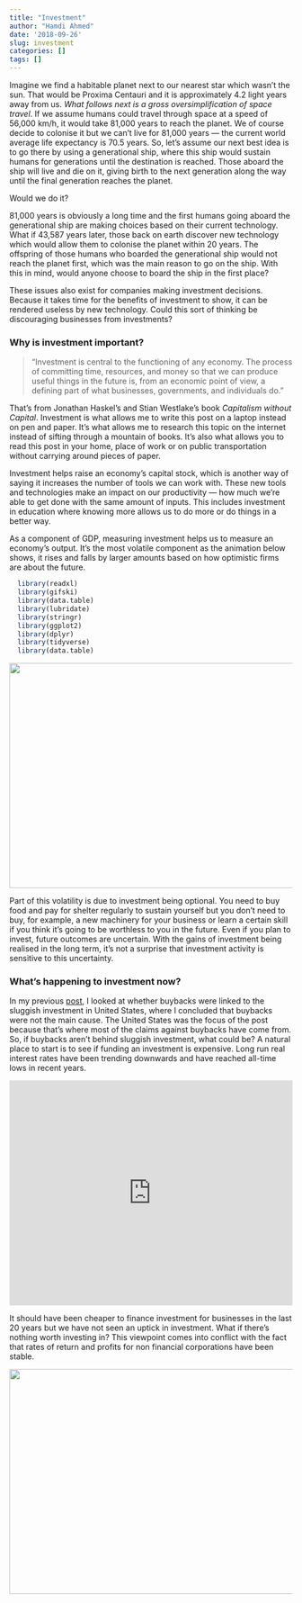 ```yaml
---
title: "Investment"
author: "Hamdi Ahmed"
date: '2018-09-26'
slug: investment
categories: []
tags: []
---
```


Imagine we find a habitable planet next to our nearest star which wasn’t the sun. That would be Proxima Centauri and it is approximately 4.2 light years away from us. *What follows next is a gross oversimplification of space travel*. If we assume humans could travel through space at a speed of 56,000 km/h, it would take 81,000 years to reach the planet. We of course decide to colonise it but we can’t live for 81,000 years — the current world average life expectancy is 70.5 years. So, let’s assume our next best idea is to go there by using a generational ship, where this ship would sustain humans for generations until the destination is reached. Those aboard the ship will live and die on it, giving birth to the next generation along the way until the final generation reaches the planet. 

Would we do it? 

81,000 years is obviously a long time and the first humans going aboard the generational ship are making choices based on their current technology. What if 43,587 years later, those back on earth discover new technology which would allow them to colonise the planet within 20 years. The offspring of those humans who boarded the generational ship would not reach the planet first, which was the main reason to go on the ship. With this in mind, would anyone choose to board the ship in the first place?

These issues also exist for companies making investment decisions. Because it takes time for the benefits of investment to show, it can be rendered useless by new technology. Could this sort of thinking be discouraging businesses from investments?

### **Why is investment important?**

>"Investment is central to the functioning of any economy. The process of committing time, resources, and money so that we can produce useful things in the future is, from an economic point of view, a defining part of what businesses, governments, and individuals do."

That’s from Jonathan Haskel’s and Stian Westlake’s book *Capitalism without Capital*. Investment is what allows me to write this post on a laptop instead on pen and paper. It’s what allows me to research this topic on the internet instead of sifting through a mountain of books. It’s also what allows you to read this post in your home, place of work or on public transportation without carrying around pieces of paper. 

Investment helps raise an economy’s capital stock, which is another way of saying it increases the number of tools we can work with. These new tools and technologies make an impact on our productivity — how much we’re able to get done with the same amount of inputs. This includes investment in education where knowing more allows us to do more or do things in a better way.

As a component of GDP, measuring investment helps us to measure an economy’s output. It’s the most volatile component as the animation below shows, it rises and falls by larger amounts based on how optimistic firms are about the future.

``` r
  library(readxl)
  library(gifski)
  library(data.table)
  library(lubridate)
  library(stringr)
  library(ggplot2)
  library(dplyr)
  library(tidyverse)
  library(data.table)

```

<center>

![](/images/volatile.gif){width=110% height=400}  

</center>


Part of this volatility is due to investment being optional. You need to buy food and pay for shelter regularly to sustain yourself but you don’t need to buy, for example, a new machinery for your business or learn a certain skill if you think it’s going to be worthless to you in the future. Even if you plan to invest, future outcomes are uncertain. With the gains of investment being realised in the long term, it’s not a surprise that investment activity is sensitive to this uncertainty.

### **What's happening to investment now?**

In my previous [post](https://hahm.netlify.com/buybacks-investment/), I looked at whether buybacks were linked to the sluggish investment in United States, where I concluded that buybacks were not the main cause. The United States was the focus of the post because that’s where most of the claims against buybacks have come from. So, if buybacks aren’t behind sluggish investment, what could be? A natural place to start is to see if funding an investment is expensive. Long run real interest rates have been trending downwards and have reached all-time lows in recent years. 

<iframe src="https://data.oecd.org/chart/5kSC" width=100% height="400" style="border: 0" mozallowfullscreen="true" webkitallowfullscreen="true" allowfullscreen="true"><a href="https://data.oecd.org/chart/5kSC" target="_blank">OECD Chart: Long-term interest rates, Total, % per annum, Monthly, Jan 1990 – Sep 2018</a></iframe>

It should have been cheaper to finance investment for businesses in the last 20 years but we have not seen an uptick in investment. What if there’s nothing worth investing in? This viewpoint comes into conflict with the fact that rates of return and profits for non financial corporations have been stable. 

<center>

![](/images/return.jpg){width=110% height=400} 

</center>
